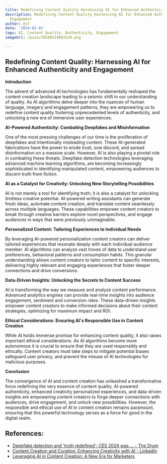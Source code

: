 ```yaml
---
title: Redefining Content Quality Harnessing AI for Enhanced Authenticity and Engagement
description: Redefining Content Quality Harnessing AI for Enhanced Authenticity and
  Engagement
author: Usf
date: '2024-02-01'
tags: AI, Content Quality, Authenticity, Engagement
imageUrl: /pixa/20240219082534.png

---
```

## Redefining Content Quality: Harnessing AI for Enhanced Authenticity and Engagement

**Introduction**

The advent of advanced AI technologies has fundamentally reshaped the content creation landscape  leading to  a seismic shift in our understanding of quality. As  AI algorithms delve deeper into the nuances of human language, imagery and engagement patterns, they are empowering us to redefine content quality fostering unprecedented levels of authenticity, and  unlocking a new era of immersive user experiences.

**AI-Powered Authenticity: Combating Deepfakes and Misinformation**

One of the most pressing challenges of our time is the proliferation of deepfakes and intentionally misleading content. These AI-generated  fabrications have the power to erode trust, sow discord,  and spread disinformation  on a massive scale. However, AI is also playing a pivotal role  in combating these threats.  Deepfake detection technologies  leveraging advanced machine learning algorithms,  are becoming increasingly sophisticated in identifying manipulated content, empowering audiences to discern truth from  fiction.

**AI as a Catalyst for Creativity: Unlocking New  Storytelling Possibilities**

AI is not merely a tool  for  identifying truth; it is also a catalyst for unlocking limitless creative potential. AI-powered writing assistants can generate  fresh ideas,  automate content creation, and translate content seamlessly across multiple languages. These capabilities empower content creators to break through creative barriers explore novel  perspectives, and engage audiences in ways  that were  previously unimaginable.

**Personalized Content: Tailoring Experiences to Individual Needs**

By leveraging AI-powered personalization content creators can deliver tailored experiences that resonate deeply with each individual audience member. AI algorithms can analyze vast troves  of data to understand user preferences, behavioral  patterns and consumption habits. This granular understanding allows content creators to tailor content to specific interests, delivering  highly relevant  and engaging experiences that foster deeper connections and drive conversions.

**Data-Driven Insights: Unlocking the Secrets to Content Success**

AI is transforming the way we measure and analyze content performance. Advanced analytics engines can provide real-time insights into audience engagement, sentiment and conversion rates. These  data-driven insights empower  content creators to make informed decisions about their content strategies, optimizing for maximum impact and ROI.

**Ethical Considerations: Ensuring AI's Responsible  Use  in Content Creation**

While AI holds immense promise  for enhancing content quality, it also raises important ethical considerations. As  AI algorithms become more autonomous it is crucial to ensure that they are used responsibly and ethically. Content creators must take steps to mitigate  potential  biases safeguard user privacy, and prevent  the misuse of AI technologies for malicious purposes.

**Conclusion**

The  convergence of AI  and content creation has unleashed a transformative force redefining the very essence of content  quality. AI-powered authenticity, enhanced creativity personalized experiences, and data-driven insights are empowering content creators  to forge deeper  connections with audiences, drive engagement, and unlock new possibilities. However,  the  responsible and ethical use of  AI in content  creation remains paramount, ensuring that  this powerful technology serves as a  force for  good in the digital realm.

## References:
- [Deepfake detection and 'truth redefined': CES 2024 was ... - The Drum](https://www.thedrum.com/opinion/2024/01/17/deepfake-detection-and-truth-redefined-ces-2024-was-about-putting-ai-everywhere)
- [Content Creation and Curation: Enhancing Creativity with AI - LinkedIn](https://www.linkedin.com/pulse/content-creation-curation-enhancing-creativity-ai-giorgio-gandellini)
- [Leveraging AI in Content Creation: A New Era for Marketers](https://blog.emb.global/leveraging-ai-in-content-creation-a-new-era-for-marketers/)

